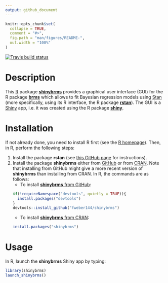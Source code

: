 ```yaml
---
output: github_document
---
```


```r
knitr::opts_chunk$set(
  collapse = TRUE,
  comment = "#>",
  fig.path = "man/figures/README-",
  out.width = "100%"
)
```

<!-- badges: start -->
  [![Travis build status](https://travis-ci.org/fweber144/shinybrms.svg?branch=master)](https://travis-ci.org/fweber144/shinybrms)
<!-- badges: end -->

# Description

This [R](https://www.R-project.org/) package [**shinybrms**](https://CRAN.R-project.org/package=shinybrms) provides a graphical user interface (GUI) for the R package [**brms**](https://CRAN.R-project.org/package=brms) which allows to fit Bayesian regression models using [Stan](https://mc-stan.org/) (more specifically, using its R interface, the R package [**rstan**](https://CRAN.R-project.org/package=rstan)). The GUI is a [Shiny](https://shiny.rstudio.com/) app, i.e. it was created using the R package [**shiny**](https://CRAN.R-project.org/package=shiny).

# Installation

If not already done, you need to install R first (see the [R homepage](https://www.R-project.org/)). Then, in R, perform the following steps:

1. Install the package **rstan** (see [this GitHub page](https://github.com/stan-dev/rstan/wiki/RStan-Getting-Started) for instructions).
2. Install the package **shinybrms** either from [GitHub](https://github.com/) or from [CRAN](https://CRAN.R-project.org/). Note that installing from GitHub might give a more recent version of **shinybrms** than installing from CRAN. In R, the commands are as follows:
    + To install [**shinybrms** from GitHub](https://github.com/fweber144/shinybrms):
    ```r
    if(!requireNamespace("devtools", quietly = TRUE)){
      install.packages("devtools")
    }
    devtools::install_github("fweber144/shinybrms")
    ```
    + To install [**shinybrms** from CRAN](https://CRAN.R-project.org/package=shinybrms):
    ```r
    install.packages("shinybrms")
    ```

# Usage

In R, launch the **shinybrms** Shiny app by typing:

```r
library(shinybrms)
launch_shinybrms()
```
